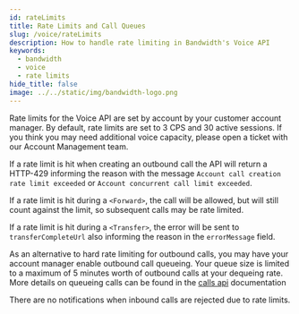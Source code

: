 ```yaml
---
id: rateLimits
title: Rate Limits and Call Queues
slug: /voice/rateLimits
description: How to handle rate limiting in Bandwidth's Voice API
keywords:
  - bandwidth
  - voice
  - rate limits
hide_title: false
image: ../../static/img/bandwidth-logo.png
---
```


Rate limits for the Voice API are set by account by your customer account manager. By default, rate limits are set to 3 CPS and 30 active sessions. If you think you may need additional voice capacity, please open a ticket with our Account Management team.

If a rate limit is hit when creating an outbound call the API will return a HTTP-429 informing the reason with the message `Account call creation rate limit exceeded` or `Account concurrent call limit exceeded`.

If a rate limit is hit during a `<Forward>`, the call will be allowed, but will still count against the limit, so subsequent calls may be rate limited.

If a rate limit is hit during a `<Transfer>`, the error will be sent to `transferCompleteUrl` also informing the reason in the `errorMessage` field.

As an alternative to hard rate limiting for outbound calls, you may have your account manager enable outbound call queueing. Your queue size is limited to a maximum of 5 minutes worth of outbound calls at your dequeing rate. More details on queueing calls can be found in the [calls api](/apis/voice#operation/createCall) documentation

There are no notifications when inbound calls are rejected due to rate limits.
